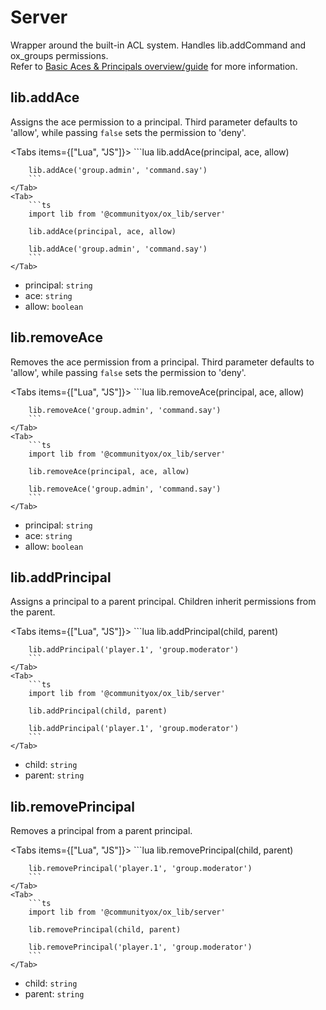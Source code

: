 
# Server

Wrapper around the built-in ACL system. Handles lib.addCommand and ox_groups permissions.  
Refer to [Basic Aces & Principals overview/guide](https://forum.cfx.re/t/basic-aces-principals-overview-guide/90917) for more information.

## lib.addAce

Assigns the ace permission to a principal. Third parameter defaults to 'allow', while passing `false` sets the permission to 'deny'.

<Tabs items={["Lua", "JS"]}>
    <Tab>
        ```lua
        lib.addAce(principal, ace, allow)

        lib.addAce('group.admin', 'command.say')
        ```
    </Tab>
    <Tab>
        ```ts
        import lib from '@communityox/ox_lib/server'

        lib.addAce(principal, ace, allow)

        lib.addAce('group.admin', 'command.say')
        ```
    </Tab>
</Tabs>

- principal: `string`
- ace: `string`
- allow: `boolean`

## lib.removeAce

Removes the ace permission from a principal. Third parameter defaults to 'allow', while passing `false` sets the permission to 'deny'.

<Tabs items={["Lua", "JS"]}>
    <Tab>
        ```lua
        lib.removeAce(principal, ace, allow)

        lib.removeAce('group.admin', 'command.say')
        ```
    </Tab>
    <Tab>
        ```ts
        import lib from '@communityox/ox_lib/server'

        lib.removeAce(principal, ace, allow)

        lib.removeAce('group.admin', 'command.say')
        ```
    </Tab>
</Tabs>

- principal: `string`
- ace: `string`
- allow: `boolean`

## lib.addPrincipal

Assigns a principal to a parent principal. Children inherit permissions from the parent.

<Tabs items={["Lua", "JS"]}>
    <Tab>
        ```lua
        lib.addPrincipal(child, parent)

        lib.addPrincipal('player.1', 'group.moderator')
        ```
    </Tab>
    <Tab>
        ```ts
        import lib from '@communityox/ox_lib/server'

        lib.addPrincipal(child, parent)

        lib.addPrincipal('player.1', 'group.moderator')
        ```
    </Tab>
</Tabs>

- child: `string`
- parent: `string`

## lib.removePrincipal

Removes a principal from a parent principal.

<Tabs items={["Lua", "JS"]}>
    <Tab>
        ```lua
        lib.removePrincipal(child, parent)

        lib.removePrincipal('player.1', 'group.moderator')
        ```
    </Tab>
    <Tab>
        ```ts
        import lib from '@communityox/ox_lib/server'

        lib.removePrincipal(child, parent)

        lib.removePrincipal('player.1', 'group.moderator')
        ```
    </Tab>
</Tabs>

- child: `string`
- parent: `string`
